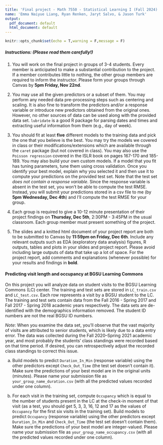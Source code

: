 ```yaml
---
title: 'Final project - Math 7550 - Statistical Learning I (Fall 2024)'
name: 'Emma Naiyue Liang, Ryan Renken, Jaryt Salvo, & Jason Turk'
output:
  pdf_document: default
  html_document: default
---
```

  
```r
knitr::opts_chunk$set(echo = T,warning = F,message = F)
```

##### __Instructions:__ (Please read them carefully!)

(1) You will work on the final project in groups of 3-4 students. Every member is anticipated to make a substantial contribution to the project. If a member contributes little to nothing, the other group members are required to inform the instructor. Please form your groups through Canvas by __5pm Friday, Nov 22nd__. 

(2) You may use all the given predictors or a subset of them. You may perform any needed data pre-processing steps such as centering and scaling. It is also fine to transform the predictors and/or a response variable or introduce new predictors obtained from the original ones. However, no other sources of data can be used along with the provided data set. `lubridate` is a good R package for parsing dates and times and extracting useful information from them (e.g., day of week). 

(3) You should fit at least __five__ different models to the training data and pick the one that you believe is the best. You may try the models we covered in class or their modifications/extensions which are available through the `caret` package (but not covered in class). You may also use the `Poisson regression` covered in the ISLR book on pages 167-170 and 185-189. You may also build your own custom models. If a model that you fit has tuning parameters, tune them using cross validation. Once you identify your best model, explain why you selected it and then use it to compute your predictions on the provided test set. Note that the test set _does not contain a response variable_. Since the response variable is absent in the test set, you won't be able to compute the test RMSE. Instead, you will submit your predictions stored in a csv file to me (by __5pm Wednesday, Dec 4th__) and I'll compute the test RMSE for your group. 

(3) Each group is required to give a 10-12 minute presentation of their project findings on __Thursday, Dec 5th__, 2:30PM - 3:45PM in the usual classroom. Each group member must present something of the project. 

(4) The slides and a knitted html document of your project report are both to be submitted to Canvas by __11:59pm on Friday, Dec 6th__. Include any relevant outputs such as EDA (exploratory data analysis) figures, R outputs, tables and plots in your slides and project report. Please avoid including large outputs of data that take up a lot of space. For the project report, add comments and explanations (whenever possible) for your results and findings in **bold**.

#### __Predicting visit length and occupancy at BGSU Learning Commons__

On this project you will analyze data on student visits to the BGSU Learning Commons (LC) center. The training and test sets are stored in `LC_train.csv` and `LC_test.csv`. Each row represents a visit by a BGSU student to the LC. The training and test sets contain data from the Fall 2016 - Spring 2017 and Fall 2017 - Spring 2018 academic years respectively. The data sets are de-identified with the demographics information removed. The student ID numbers are not the real BGSU ID numbers. 

_Note_: When you examine the data set, you'll observe that the vast majority of visits are attributed to senior students, which is likely due to a data entry error. The data was collected during the Fall 2020–Spring 2021 academic year, and most probably the students' class standings were recorded based on that time period. If desired, you can retrospectively adjust the recorded class standings to correct this issue.

(a) Build models to predict `Duration_In_Min` (response variable) using the other predictors except `Check_Out_Time` (the test set doesn't contain it). Make sure the predictions of your best model are in the original units (minutes). Please name your submission file as `your_group_name_duration.csv` (with all the predicted values recorded under one column).

(b) For each visit in the training set, compute `Occupancy` which is equal to the number of students present in the LC at the check-in moment of  that visit (as a test, you should get 5, 3, 3, 16, 12 and 17 as the values of `Occupancy` for the first six visits in the training set). Build models to predict `Occupancy` (response variable) using the other predictors except `Duration_In_Min` and `Check_Out_Time` (the test set doesn't contain them). Make sure the predictions of your best model are integer-valued. Please name your submission file as `your_group_name_occupancy.csv` (with all the predicted values recorded under one column).

